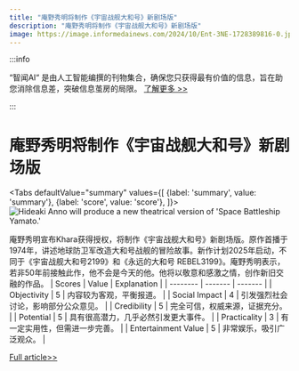 ```yaml
---
title: "庵野秀明将制作《宇宙战舰大和号》新剧场版"
description: "庵野秀明将制作《宇宙战舰大和号》新剧场版"
image: https://image.informedainews.com/2024/10/Ent-3NE-1728389816-0.jpg
---
```



:::info

“智闻AI“ 是由人工智能编撰的刊物集合，确保您只获得最有价值的信息，旨在助您消除信息差，突破信息茧房的局限。  [了解更多 >>](/)

:::

# 庵野秀明将制作《宇宙战舰大和号》新剧场版


<Tabs
	defaultValue="summary"
	values={[
	{label: 'summary', value: 'summary'},
	{label: 'score', value: 'score'},
]}>
<TabItem value="summary">
<img
  src="https://image.informedainews.com/2024/10/Ent-3NE-1728389816-0.jpg"
  alt="Hideaki Anno will produce a new theatrical version of 'Space Battleship Yamato.'"
/>



庵野秀明宣布Khara获得授权，将制作《宇宙战舰大和号》新剧场版。原作首播于1974年，讲述地球防卫军改造大和号战舰的冒险故事。新作计划2025年启动，不同于《宇宙战舰大和号2199》和《永远的大和号 REBEL3199》。庵野秀明表示，若非50年前接触此作，他不会是今天的他。他将以敬意和感激之情，创作新旧交融的作品。
</TabItem>
<TabItem value="score">
	| Scores     | Value   | Explanation |
	| -------- | ------- | ------- |
	| Objectivity  | 5    | 内容较为客观，平衡报道。    |
	| Social Impact | 4     | 引发强烈社会讨论，影响部分公众意见。    |
	| Credibility    | 5    | 完全可信，权威来源，证据充分。    |
	| Potential    | 5    | 具有很高潜力，几乎必然引发更大事件。    |
	| Practicality    | 3    | 有一定实用性，但需进一步完善。    |
	| Entertainment Value    | 5    | 非常娱乐，吸引广泛观众。    |
</TabItem>
</Tabs>

[Full article>>](https://www.gcores.com/articles/189191)
